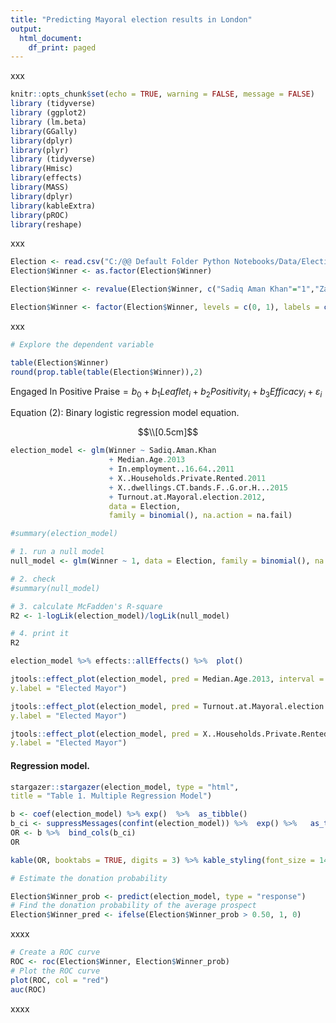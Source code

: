 ---
title: "Predicting Mayoral election results in London"
output:
  html_document:
    df_print: paged
---

xxx


```{r setup, include=FALSE}
knitr::opts_chunk$set(echo = TRUE, warning = FALSE, message = FALSE)
library (tidyverse)
library (ggplot2)
library (lm.beta)
library(GGally)
library(dplyr)
library(plyr)
library (tidyverse)
library(Hmisc)
library(effects)
library(MASS)
library(dplyr)
library(kableExtra)
library(pROC)
library(reshape)
```

xxx

```{r dataset, include=FALSE}

Election <- read.csv("C:/@@ Default Folder Python Notebooks/Data/Election_London 2016 Features.csv")
Election$Winner <- as.factor(Election$Winner)

```

```{r}
Election$Winner <- revalue(Election$Winner, c("Sadiq Aman Khan"="1","Zac Goldsmith"="0"))
```


```{r}
Election$Winner <- factor(Election$Winner, levels = c(0, 1), labels = c("Zac Goldsmith", "Sadiq Aman Khan"))
```


xxx

```{r}
# Explore the dependent variable

table(Election$Winner)
round(prop.table(table(Election$Winner)),2)

```



$\text{Engaged In Positive Praise} = b_0 + b_1Leaflet_i + b_2Positivity_i +  b_3Efficacy_i +\varepsilon_i$

Equation (2): Binary logistic regression model equation. 


$$\\[0.5cm]$$



```{r, echo=FALSE}
election_model <- glm(Winner ~ Sadiq.Aman.Khan 
                      + Median.Age.2013 
                      + In.employment..16.64..2011 
                      + X..Households.Private.Rented.2011 
                      + X..dwellings.CT.bands.F..G.or.H...2015 
                      + Turnout.at.Mayoral.election.2012, 
                      data = Election, 
                      family = binomial(), na.action = na.fail)

#summary(election_model)

```

```{r}

# 1. run a null model 
null_model <- glm(Winner ~ 1, data = Election, family = binomial(), na.action = na.fail) 

# 2. check 
#summary(null_model) 
```

```{r}
# 3. calculate McFadden's R-square 
R2 <- 1-logLik(election_model)/logLik(null_model) 

# 4. print it 
R2 
```


```{r}
election_model %>% effects::allEffects() %>%  plot() 
```

```{r}
jtools::effect_plot(election_model, pred = Median.Age.2013, interval = TRUE, 
y.label = "Elected Mayor")
```

```{r}
jtools::effect_plot(election_model, pred = Turnout.at.Mayoral.election.2012, interval = TRUE, 
y.label = "Elected Mayor")
```


```{r}
jtools::effect_plot(election_model, pred = X..Households.Private.Rented.2011, interval = TRUE, 
y.label = "Elected Mayor")
```

#### Regression model. 

```{r results = "asis"}
stargazer::stargazer(election_model, type = "html", 
title = "Table 1. Multiple Regression Model")
```

```{r}

b <- coef(election_model) %>% exp()  %>%  as_tibble()
b_ci <- suppressMessages(confint(election_model)) %>%  exp() %>%   as_tibble()
OR <- b %>%  bind_cols(b_ci) 
OR
```



```{r}
kable(OR, booktabs = TRUE, digits = 3) %>% kable_styling(font_size = 14)

```

```{r}


# Estimate the donation probability

Election$Winner_prob <- predict(election_model, type = "response")
# Find the donation probability of the average prospect
Election$Winner_pred <- ifelse(Election$Winner_prob > 0.50, 1, 0)

```

xxxx  

```{r}
# Create a ROC curve
ROC <- roc(Election$Winner, Election$Winner_prob)
# Plot the ROC curve
plot(ROC, col = "red")
auc(ROC)
```


xxxx